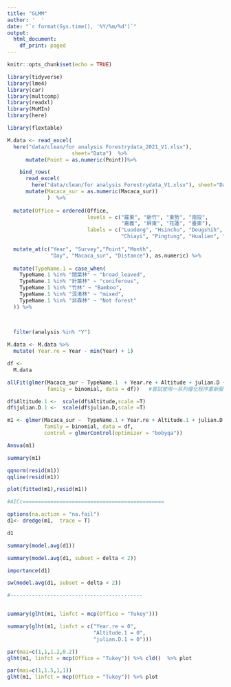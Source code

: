 ```yaml
---
title: "GLMM"
author: '  '
date: "`r format(Sys.time(), '%Y/%m/%d')`"
output:
  html_document:
    df_print: paged
---
```


```r
knitr::opts_chunk$set(echo = TRUE)
```

```r
library(tidyverse)
library(lme4)
library(car)
library(multcomp)
library(readxl)
library(MuMIn)
library(here)

library(flextable)
```

```r
M.data <- read_excel(
  here("data/clean/for analysis Forestrydata_2021_V1.xlsx"),
                     sheet="Data")  %>% 
      mutate(Point = as.numeric(Point))%>% 

    bind_rows(
      read_excel(
        here("data/clean/for analysis Forestrydata_V1.xlsx"), sheet="Data") %>% 
      mutate(Macaca_sur = as.numeric(Macaca_sur)) 
             )  %>% 
  
  mutate(Office = ordered(Office,
                          levels = c("羅東", "新竹", "東勢", "南投",
                                     "嘉義", "屏東", "花蓮", "臺東"),
                          labels = c("Luodong", "Hsinchu", "Dougshih", "Nantou",
                                     "Chiayi", "Pingtung", "Hualien", "Taitung"))) %>% 
  
  mutate_at(c("Year", "Survey","Point","Month",
              "Day", "Macaca_sur", "Distance"), as.numeric) %>% 
  
  mutate(TypeName.1 = case_when(
    TypeName.1 %in% "闊葉林" ~ "broad_leaved",
    TypeName.1 %in% "針葉林" ~ "coniferous",
    TypeName.1 %in% "竹林" ~ "Bamboo",
    TypeName.1 %in% "混淆林" ~ "mixed",
    TypeName.1 %in% "非森林" ~ "Not forest"
  )) %>% 

  
  
  filter(analysis %in% "Y")


```

```r
M.data <- M.data %>% 
  mutate( Year.re = Year - min(Year) + 1)

```

```r

df <- 
  M.data 


```

```r
allFit(glmer(Macaca_sur ~ TypeName.1  + Year.re + Altitude + julian.D + Office +  (1|Site_N) + (Year.re|Site_N), 
             family = binomial, data = df))   #嘗試使用一系列優化程序重新擬合glmer模型

```

```r
df$Altitude.1 <-  scale(df$Altitude,scale =T)
df$julian.D.1 <-  scale(df$julian.D,scale =T)
```


```r
m1 <- glmer(Macaca_sur ~  TypeName.1 + Year.re + Altitude.1 + julian.D.1 + Office  + (1|Site_N)+ (Year.re|Site_N), 
            family = binomial, data = df,
            control = glmerControl(optimizer = "bobyqa"))
```


```r
Anova(m1)
```


```r
summary(m1)
```


```r
qqnorm(resid(m1))
qqline(resid(m1))
```


```r
plot(fitted(m1),resid(m1))
```


```r
#AICc==============================================

options(na.action = "na.fail")
d1<- dredge(m1,  trace = T)

d1
```


```r
summary(model.avg(d1))
```


```r
summary(model.avg(d1, subset = delta < 2))
```


```r
importance(d1)
```


```r
sw(model.avg(d1, subset = delta < 2))
```


```r
#-------------------------------------------


summary(glht(m1, linfct = mcp(Office = "Tukey")))
```


```r
summary(glht(m1, linfct = c("Year.re = 0",
                            "Altitude.1 = 0",
                            "julian.D.1 = 0")))
```


```r
par(mai=c(1,1,1.2,0.2))
glht(m1, linfct = mcp(Office = "Tukey")) %>% cld()  %>% plot
```


```r
par(mai=c(1,1.5,1,1))
glht(m1, linfct = mcp(Office = "Tukey")) %>% plot


```

